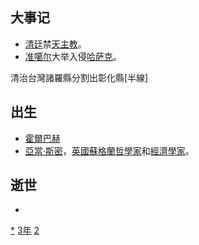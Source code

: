 {{yearTOC|1723|清'''[[雍正|雍正]]元年'''；越南'''[[保泰|保泰]]四年'''；日本'''[[享保|享保]]八年'''}}
== 大事记 ==
* [[清朝|清廷]]禁[[天主教|天主教]]。
* [[准噶尔|准噶尔]]大举入侵[[哈萨克|哈萨克]]。
清治台灣諸羅縣分割出彰化縣[半線]

== 出生 ==
*[[霍爾巴赫|霍爾巴赫]]
*[[亞當·斯密|亞當·斯密]]，[[英國|英國]][[蘇格蘭|蘇格蘭]][[哲學家|哲學家]]和[[經濟學家|經濟學家]]。

== 逝世 ==
{{Wikisource year mention}}
*

[[Category:1723年|*]]
[[Category:1720年代|3年]]
[[Category:18世纪各年|2]]